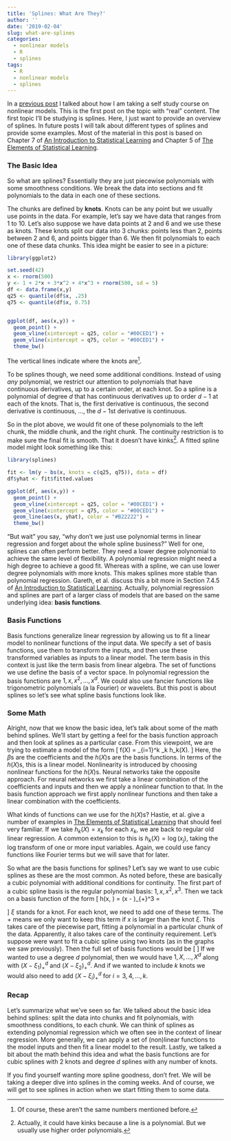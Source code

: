 ```yaml
---
title: 'Splines: What Are They?'
author: ''
date: '2019-02-04'
slug: what-are-splines
categories:
  - nonlinear models
  - R
  - splines
tags:
  - R
  - nonlinear models
  - splines
---
```


In a [previous post](/2019/01/28/nonlinear-models-self-study/) I talked about how I am taking a self study course on nonlinear models. This is the first post on the topic with "real" content. The first topic I'll be studying is splines. Here, I just want to provide an overview of splines. In future posts I will talk about different types of splines and provide some examples. Most of the material in this post is based on Chapter 7 of [An Introduction to Statistical Learning](http://www-bcf.usc.edu/~gareth/ISL/) and Chapter 5 of [The Elements of Statistical Learning](https://web.stanford.edu/~hastie/ElemStatLearn/).


### The Basic Idea

So what are splines? Essentially they are just piecewise polynomials with some smoothness conditions. We break the data into sections and fit polynomials to the data in each one of these sections. 

The chunks are defined by **knots**. Knots can be any point but we usually use points in the data. For example, let's say we have data that ranges from 1 to 10. Let's also suppose we have data points at 2 and 6 and we use these as knots. These knots split our data into 3 chunks: points less than 2, points between 2 and 6, and points bigger than 6. We then fit polynomials to each one of these data chunks. This idea might be easier to see in a picture:

```r
library(ggplot2)

set.seed(42)
x <- rnorm(500)
y <- 1 + 2*x + 3*x^2 + 4*x^3 + rnorm(500, sd = 5)
df <- data.frame(x,y)
q25 <- quantile(df$x, .25)
q75 <- quantile(df$x, 0.75)


ggplot(df, aes(x,y)) +
  geom_point() +
  geom_vline(xintercept = q25, color = "#00CED1") +
  geom_vline(xintercept = q75, color = "#00CED1") +
  theme_bw()
```

The vertical lines indicate where the knots are[^1].


To be splines though, we need some additional conditions. Instead of using *any* polynomial, we restrict our attention to polynomials that have continuous derivatives, up to a certain order, at each knot. So a spline is a polynomial of degree $d$ that has continuous derivatives up to order $d-1$ at each of the knots. That is, the first derivative is continuous, the second derivative is continuous, ..., the $d-1$st derivative is continuous. 

So in the plot above, we would fit one of these polynomials to the left chunk, the middle chunk, and the right chunk. The continuity restriction is to make sure the final fit is smooth. That it doesn't have kinks[^2]. A fitted spline model might look something like this:

```r
library(splines)

fit <- lm(y ~ bs(x, knots = c(q25, q75)), data = df)
df$yhat <- fit$fitted.values

ggplot(df, aes(x,y)) +
  geom_point() +
  geom_vline(xintercept = q25, color = "#00CED1") +
  geom_vline(xintercept = q75, color = "#00CED1") +
  geom_line(aes(x, yhat), color = "#B22222") +
  theme_bw()

```


"But wait" you say, "why don't we just use polynomial terms in linear regression and forget about the whole spline business?" Well for one, splines can often perform better. They need a lower degree polynomial to achieve the same level of flexibility. A polynomial regression might need a high degree to achieve a good fit. Whereas with a spline, we can use lower degree polynomials with more knots. This makes splines more stable than polynomial regression. Gareth, et al. discuss this a bit more in Section 7.4.5 of [An Introduction to Statistical Learning](http://www-bcf.usc.edu/~gareth/ISL/). Actually, polynomial regression and splines are part of a larger class of models that are based on the same underlying idea: **basis functions**.

### Basis Functions

Basis functions generalize linear regression by allowing us to fit a linear model to nonlinear functions of the input data. We specify a set of basis functions, use them to transform the inputs, and then use these transformed variables as inputs to a linear model. The term basis in this context is just like the term basis from linear algebra. The set of functions we use define the basis of a vector space. In polynomial regression the basis functions are $1, x, x^2, ..., x^d$. We could also use fancier functions like trigonometric polynomials (a la Fourier) or wavelets. But this post is about splines so let's see what spline basis functions look like.


### Some Math

Alright, now that we know the basic idea, let's talk about some of the math behind splines. We'll start by getting a feel for the basis function approach and then look at splines as a particular case. From this viewpoint, we are trying to estimate a model of the form
\[
f(X) = \sum_{i=1}^k \beta_k h_k(X).
\]
Here, the $\beta$s are the coefficients and the $h(X)$s are the basis functions. In terms of the $h(X)$s, this is a linear model. Nonlinearity is introduced by choosing nonlinear functions for the $h(X)$s. Neural networks take the opposite approach. For neural networks we first take a linear combination of the coefficients and inputs and then we apply a nonlinear function to that. In the basis function approach we first apply nonlinear functions and then take a linear combination with the coefficients.

What kinds of functions can we use for the $h(X)$s? Hastie, et al. give a number of examples in [The Elements of Statistical Learning](https://web.stanford.edu/~hastie/ElemStatLearn/) that should feel very familiar. If we take $h_k(X) = x_k$ for each $x_k$, we are back to regular old linear regression. A common extension to this is $h_k(X) = \log(x_j)$, taking the log transform of one or more input variables. Again, we could use fancy functions like Fourier terms but we will save that for later.

So what are the basis functions for splines? Let's say we want to use cubic splines as these are the most common. As noted before, these are basically a cubic polynomial with additional conditions for continuity. The first part of a cubic spline basis is the regular polynomial basis: $1, x, x^2, x^3$. Then we tack on a basis function of the form
\[
h(x, \xi) = (x - \xi)_{+}^3 = 
  \begin{cases}
  (x - \xi)^3 & \text{if  } x > \xi \\
  0 & \text{if  } x \le \xi.
  \end{cases}
\]
$\xi$ stands for a knot. For each knot, we need to add one of these terms. The $+$ means we only want to keep this term if $x$ is larger than the knot $\xi$. This takes care of the piecewise part, fitting a polynomial in a particular chunk of the data. Apparently, it also takes care of the continuity requirement. Let's suppose were want to fit a cubic spline using two knots (as in the graphs we saw previously). Then the full set of basis functions would be
\[
\begin{align*}
 h_1(X) &= 1 & h_2(X) &= X  & h_3(X) &= X^2 \\
 h_4(X) &= X^3 & h_5(X) &= (X - \xi_1)^3_{+} & h_6(X) &= (X - \xi_2)^3_{+}.
\end{align*}
\]
If we wanted to use a degree $d$ polynomial, then we would have $1, X, ..., X^d$ along with $(X-\xi_1)^d_{+}$ and $(X-\xi_2)^d_{+}$. And if we wanted to include $k$ knots we would also need to add $(X-\xi_i)^d_{+}$ for $i = 3, 4, ..., k$.


### Recap

Let's summarize what we've seen so far. We talked about the basic idea behind splines: split the data into chunks and fit polynomials, with smoothness conditions, to each chunk. We can think of splines as extending polynomial regression which we often see in the context of linear regression. More generally, we can apply a set of (non)linear functions to the model inputs and then fit a linear model to the result. Lastly, we talked a bit about the math behind this idea and what the basis functions are for cubic splines with 2 knots and degree $d$ splines with any number of knots.

If you find yourself wanting more spline goodness, don't fret. We will be taking a deeper dive into splines in the coming weeks. And of course, we will get to see splines in action when we start fitting them to some data.



[^1]: Of course, these aren't the same numbers mentioned before.
[^2]: Actually, it could have kinks because a line is a polynomial. But we usually use higher order polynomials.




